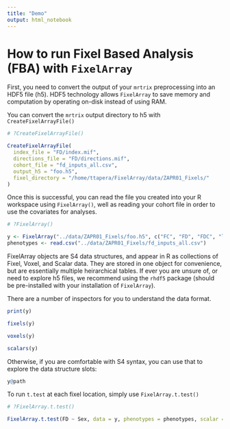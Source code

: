 ```yaml
---
title: "Demo"
output: html_notebook
---
```


# How to run Fixel Based Analysis (FBA) with `FixelArray`

First, you need to convert the output of your `mrtrix` preprocessing into an HDF5 file (h5). HDF5 technology allows `FixelArray` to save memory and computation by operating on-disk instead of using RAM.

You can convert the `mrtrix` output directory to h5 with `CreateFixelArrayFile()`

```r
# ?CreateFixelArrayFile()

CreateFixelArrayFile(
  index_file = "FD/index.mif", 
  directions_file = "FD/directions.mif", 
  cohort_file = "fd_inputs_all.csv", 
  output_h5 = "foo.h5", 
  fixel_directory = "/home/ttapera/FixelArray/data/ZAPR01_Fixels/"
)
```

Once this is successful, you can read the file you created into your R workspace using `FixelArray()`, well as reading your cohort file in order to use the covariates for analyses.

```r
# ?FixelArray()

y <- FixelArray("../data/ZAPR01_Fixels/foo.h5", c("FC", "FD", "FDC", "logFC"))
phenotypes <- read.csv("../data/ZAPR01_Fixels/fd_inputs_all.csv")
```

FixelArray objects are S4 data structures, and appear in R as collections of Fixel, Voxel, and Scalar data. They are stored in one object for convenience, but are essentially multiple heirarchical tables. If ever you are unsure of, or need to explore h5 files, we recommend using the `rhdf5` package (should be pre-installed with your installation of `FixelArray`).

There are a number of inspectors for you to understand the data format.

```r
print(y)
```

```r
fixels(y)
```

```r
voxels(y)
```

```r
scalars(y)
```

Otherwise, if you are comfortable with S4 syntax, you can use that to explore the data structure slots:

```r
y@path
```

To run `t.test` at each fixel location, simply use `FixelArray.t.test()`

```r
# ?FixelArray.t.test()

FixelArray.t.test(FD ~ Sex, data = y, phenotypes = phenotypes, scalar = "FD", idx = 1:1000, n_cores = 4)
```


